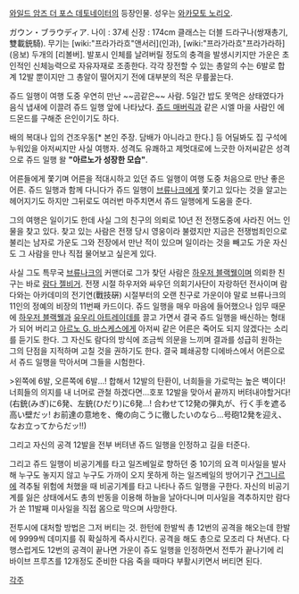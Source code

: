 [[와일드 암즈 더 포스 데토네이터]]의 등장인물. 성우는 [[와카모토 노리오]].

ガウン・ブラウディア. 나이 : 37세 신장 : 174cm
클래스는 더블 드라구나(쌍재총기,雙載銃騎).
무기는 [wiki:"프라가라흐"앤서러](인과), [wiki:"프라가라흐"프라가라하](응보) 두개의 [리볼버]. 발포시 인체를 날려버릴 정도의 충격을 발생시키지만 가운은 초인적인 신체능력으로 자유자재로 조종한다. 각각 장전할 수 있는 총알의 수는 6발로 합계 12발 뿐이지만 그 총알이 떨어지기 전에 대부분의 적은 무릎꿇는다.

쥬드 일행이 여행 도중 우연히 만난 ~~곰같은~~ 사람. 5일간 밥도 못먹은 상태였다가 음식 냅새에 이끌려 쥬드 일행 앞에 나타났다. [[쥬드 매버릭]]과 같은 시엘 마을 사람인 에드몬드를 구해준 은인이기도 하다.

배의 복대나 입의 건조우동[* 본인 주장. 담배가 아니라고 한다.] 등 어딜봐도 집 구석에 누워있을 아저씨지만 사실 여행자. 성격도 유쾌하고 제멋대로에 느긋한 아저씨같은 성격으로 쥬드 일행 왈 '''"아르노가 성장한 모습"'''.

어른들에게 쫓기며 어른을 적대시하고 있던 쥬드 일행이 여행 도중 처음으로 만난 좋은 어른. 쥬드 일행과 함께 다니다가 쥬드 일행이 [[브류나크]]에게 쫓기고 있다는 것을 알고는 헤어지기도 하지만 그뒤로도 여러번 마주치면서 쥬드 일행에게 도움을 준다.

그의 여행은 일이기도 한데 사실 그의 친구의 의뢰로 10년 전 전쟁도중에 사라진 어느 인물을 찾고 있다. 찾고 있는 사람은 전쟁 당시 영웅이라 불렸지만 지금은 전쟁범죄인으로 불리는 남자로 가운도 그와 전장에서 만난 적이 있으며 일이라는 것을 빼고도 가운 자신도 그 사람을 만나 직접 물어보고 싶은게 있다.

사실 그도 특무국 [[브류나크]]의 커맨더로 그가 찾던 사람은 [[하우저 블랙웰]]이며 의뢰한 친구는 바로 [[람다 젤비거]]. 전쟁 시절 하우저와 싸우던 의회기사단이 자랑하던 전사이며 람다와는 아카데미의 전기연(戰技硏) 시절부터의 오랜 친구로 가운이야 말로 브류나크의 11인의 정예의 비장의 11번째 카드이다. 쥬드 일행을 매우 마음에 들어했으나 임무 때문에 [[하우저 블랙웰]]과 [[유우리 아트레이데]]를 끌고 가면서 결국 쥬드 일행을 배신하는 형태가 되어 버리고 [[아르노 G. 바스케스]]에게 아저씨 같은 어른은 죽어도 되지 않겠다는 소리를 듣기도 한다.
{{{#!html
<iframe width="560" height="315" src="http://www.youtube.com/embed/OicPr_DMN2k" frameborder="0" allowfullscreen></iframe>
}}}
그 자신도 람다의 방식에 조금씩 의문을 느끼며 결과를 성급히 원하는 그의 단점을 지적하며 고칠 것을 권하기도 한다. 결국 폐쇄공항 디에바스에서 어른으로서 쥬드 일행을 막아서며 그들을 시험한다.

>왼쪽에 6발, 오른쪽에 6발...! 합해서 12발의 탄환이, 너희들을 가로막는 높은 벽이다! 너희들의 의지를 내 너머로 관철 하겠다면...호포 12발을 맞아서 끝까지 버텨내야할거다!(右銃(みぎ)に6発、左銃(ひだり)に6発…! 合わせて12発の弾丸が、行く手を遮る高い壁だッ! お前達の意地を、俺の向こうに徹したいのなら…号砲12発を迎え、なお立ってからだッ!!) 

그리고 자신의 공격 12발을 전부 버텨낸 쥬드 일행을 인정하고 길을 터준다.
 
{{{#!html
<iframe width="560" height="315" src="http://www.youtube.com/embed/J9KFOJzn3u4" frameborder="0" allowfullscreen></iframe>
}}}
그리고 쥬드 일행이 비공기계를 타고 일즈베일로 향하던 중 10기의 요격 미사일을 발사해 누구도 놓지지 않고 누구도 가까이 오지 못하게 하는 일즈베일의 방어기구 [[건그니르]]에 격추될 위험에 처했을 때 비공기계를 타고 나타나 쥬드 일행을 구한다. 자신의 비공기계를 잃은 상태에서도 총의 반동을 이용해 하늘을 날아다니며 미사일을 격추하지만 람다가 쏜 11발째 미사일을 직접 몸으로 막으며 사망한다.

전투시에 대처할 방법은 그저 버티는 것. 한턴에 한발씩 총 12번의 공격을 해오는데 한발에 9999씩 데미지를 줘 확실하게 즉사시킨다. 공격을 해도 총으로 모조리 다 쳐낸다. 다행스럽게도 12번의 공격이 끝나면 가운이 쥬도 일행을 인정하면서 전투가 끝나기에 리바이브 프루츠를 12개정도 준비한 다음 죽을 때마다 부활시키면서 버티면 된다.

[[각주]]
